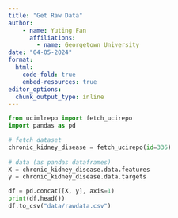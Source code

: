 ```yaml
---
title: "Get Raw Data"
author:
    - name: Yuting Fan
      affiliations:
        - name: Georgetown University
date: "04-05-2024"
format:  
  html:
    code-fold: true
    embed-resources: true
editor_options: 
  chunk_output_type: inline
---
```


```python
from ucimlrepo import fetch_ucirepo 
import pandas as pd

# fetch dataset 
chronic_kidney_disease = fetch_ucirepo(id=336) 
  
# data (as pandas dataframes) 
X = chronic_kidney_disease.data.features 
y = chronic_kidney_disease.data.targets 

df = pd.concat([X, y], axis=1)
print(df.head())
df.to_csv("data/rawdata.csv")
```

